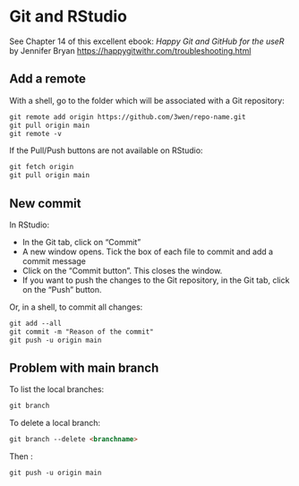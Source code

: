 # Git and RStudio

See Chapter 14 of this excellent ebook: _Happy Git and GitHub for the useR_ by Jennifer Bryan <https://happygitwithr.com/troubleshooting.html>

## Add a remote


With a shell, go to the folder which will be associated with a Git repository:

```markdown
git remote add origin https://github.com/3wen/repo-name.git
git pull origin main
git remote -v
```

If the Pull/Push buttons are not available on RStudio:
```markdown
git fetch origin
git pull origin main
```


## New commit

In RStudio:

- In the Git tab, click on "Commit"
- A new window opens. Tick the box of each file to commit and add a commit message
- Click on the "Commit button". This closes the window.
- If you want to push the changes to the Git repository, in the Git tab, click on the "Push" button.


Or, in a shell, to commit all changes:

```markdown
git add --all
git commit -m "Reason of the commit"
git push -u origin main
```

## Problem with main branch


To list the local branches:
```markdown
git branch
```

To delete a local branch:

```markdown
git branch --delete <branchname>
```

Then :
```markdown
git push -u origin main
```

